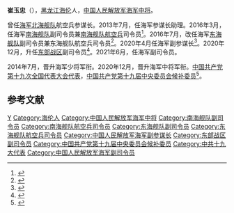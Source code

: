 '''崔玉忠'''（{{bd|1964年|11月||}}），[[黑龙江省|黑龙江]][[海伦县|海伦]]人，[[中国人民解放军海军中将|中国人民解放军海军中将]]。

曾任[[中国人民解放军海军|海军]][[中国人民解放军北部战区海军|北海舰队]]航空兵参谋长。2013年7月，任海军参谋长助理。2016年3月，任海军[[中国人民解放军南部战区海军|南海舰队]]副司令员兼[[中国人民解放军南部战区海军航空兵|南海舰队航空兵]]司令员<ref>{{cite web|title=南航部队举行“追梦强军 铸剑海天”基层文艺调演 讲述部队57年建设发展成就|url=http://fzsb.hinews.cn/html/2016-03/17/content_3_7.htm|accessdate=2021-04-06|date=2016-03-17|publisher=法治时报}}</ref>。2016年7月，改任海军[[中国人民解放军东部战区海军|东海舰队]]副司令员兼东海舰队航空兵司令员<ref>{{cite web|title=张兵在甬走访东海舰队航空兵机关|url=http://paper.taizhou.com.cn/tzrb/html/2016-11/04/content_740630.htm|accessdate=2021-04-06|author=张聆听|date=2016-11-04|publisher=台州日报}}</ref>。2020年4月任海军副参谋长<ref>{{cite web|title=崔玉忠到麻柳铺海军希望小学开展扶贫援建工作|url=http://xcwh.lueyang.cn/info/1011/35419.htm|accessdate=2021-04-06|author=李恒|date=2020-06-10|publisher=略阳宣传文化网}}</ref>。2020年12月，升任[[中国人民解放军东部战区|东部战区]]副司令员<ref>{{cite web|title=全军党史学习教育宣讲团继续展开专题宣讲|url=https://tv.cctv.com/2021/03/26/VIDEc0f9D47oKCmuYR2vQieN210326.shtml|accessdate=2021-04-06|date=2021-03-26|publisher=CCTV7军事报道}}</ref>。2021年6月，任海军副司令员。

2014年7月，晋升海军少将军衔。2020年12月，晋升海军中将军衔。[[中国共产党第十九次全国代表大会|中国共产党第十九次全国代表大会]][[中国共产党第十九次全国代表大会代表名单|代表]]，[[中国共产党第十九届中央委员会候补委员列表|中国共产党第十九届中央委员会候补委员]]<ref>{{cite web|title=十九大受权发布：中国共产党第十九届中央委员会候补委员名单|url=http://www.xinhuanet.com//2017-10/24/c_1121848883.htm|accessdate=2019-03-02|date=2017-10-24|publisher=新华网|archiveurl=https://web.archive.org/web/20190207102726/http://www.xinhuanet.com/2017-10/24/c_1121848883.htm|archivedate=2019-02-07|dead-url=no}}</ref>。

== 参考文献 ==
{{Reflist}}

{{中华人民共和国现役中将}}
{{DEFAULTSORT:Cui}}
[[Category:崔姓|Y]]
[[Category:海伦人|Category:海伦人]]
[[Category:中国人民解放军海军中将|Category:中国人民解放军海军中将]]
[[Category:南海舰队副司令员|Category:南海舰队副司令员]]
[[Category:南海舰队航空兵司令员|Category:南海舰队航空兵司令员]]
[[Category:东海舰队副司令员|Category:东海舰队副司令员]]
[[Category:东海舰队航空兵司令员|Category:东海舰队航空兵司令员]]
[[Category:中国人民解放军海军副参谋长|Category:中国人民解放军海军副参谋长]]
[[Category:东部战区副司令员|Category:东部战区副司令员]]
[[Category:中国共产党第十九届中央委员会候补委员|Category:中国共产党第十九届中央委员会候补委员]]
[[Category:中共十九大代表|Category:中共十九大代表]]
[[Category:中国人民解放军海军副司令员|Category:中国人民解放军海军副司令员]]